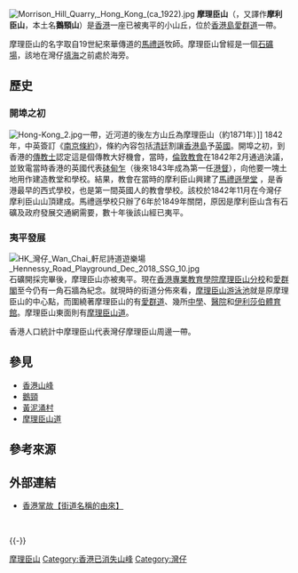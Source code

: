 [[File:Morrison_Hill_Quarry,_Hong_Kong_(ca_1922).jpg|right]]
'''摩理臣山'''（{{lang-en|Morrison Hill}}，又譯作'''摩利臣山'''，本土名'''鵝頸山'''）是[[香港|香港]]一座已被夷平的小山丘，位於[[香港島|香港島]][[愛群道|愛群道]]一帶。

摩理臣山的名字取自19世紀來華傳道的[[馬禮遜|馬禮遜]]牧師。摩理臣山曾經是一個[[石礦場|石礦場]]，該地在灣仔[[填海|填海]]之前處於海旁。

== 歷史 ==
=== 開埠之初 ===
[[File:Hong-Kong_2.jpg|thumb]]一帶，近河道的後左方山丘為摩理臣山（約1871年）]]
1842年，中英簽訂《[[南京條約|南京條約]]》，條約內容包括[[清廷|清廷]]割讓[[香港島|香港島]]予[[英國|英國]]。開埠之初，到香港的[[傳教士|傳教士]]認定這是個傳教大好機會，當時，[[倫敦會|倫敦教會]]在1842年2月通過決議，並致電當時香港的英國代表[[砵甸乍|砵甸乍]]（後來1843年成為第一任[[港督|港督]]），向他要一塊土地用作建造教堂和學校。結果，教會在當時的摩利臣山興建了[[馬禮遜學堂|馬禮遜學堂]] ，是香港最早的西式學校，也是第一間英國人的教會學校。該校於1842年11月在今灣仔摩利臣山山頂建成。馬禮遜學校只辦了6年於1849年關閉，原因是摩利臣山含有石礦及政府發展交通網需要，數十年後該山經已夷平。

=== 夷平發展 ===
[[File:HK_灣仔_Wan_Chai_軒尼詩道遊樂場_Hennessy_Road_Playground_Dec_2018_SSG_10.jpg|thumb]]
石礦開採完畢後，摩理臣山亦被夷平。現在[[香港專業教育學院摩理臣山分校|香港專業教育學院摩理臣山分校]]和[[愛群閣|愛群閣]]至今仍有一角石牆為紀念。就現時的街道分佈來看，[[摩理臣山游泳池|摩理臣山游泳池]]就是原摩理臣山的中心點，而圍繞著摩理臣山的有[[愛群道|愛群道]]、幾所[[中學|中學]]、[[醫院|醫院]]和[[伊利莎伯體育館|伊利莎伯體育館]]。摩理臣山東面則有[[摩理臣山道|摩理臣山道]]。

香港人口統計中摩理臣山代表灣仔摩理臣山周邊一帶。

==參見==
*[[香港山峰|香港山峰]]
*[[鵝頸|鵝頸]]
*[[黃泥涌村|黃泥涌村]]
*[[摩理臣山道|摩理臣山道]]

==參考來源==
{{reflist}}

==外部連結==
{{commonscat|Morrison Hill}}
*[http://hk.epochtimes.com/7/5/18/44897.htm 香港掌故【街道名稱的由來】]{{Wayback|url=http://hk.epochtimes.com/7/5/18/44897.htm |date=20110703113141 }}

<br>
{{HK-geo-stub}}

{{-}}
{{灣仔區}}

[[Category:摩理臣山|]]
[[Category:香港已消失山峰|Category:香港已消失山峰]]
[[Category:灣仔|Category:灣仔]]